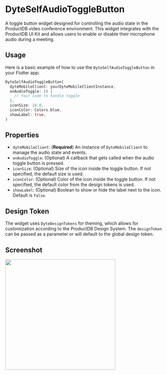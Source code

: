 # DyteSelfAudioToggleButton

A toggle button widget designed for controlling the audio state in the ProductDB video conference environment. This widget integrates with the ProductDB UI Kit and allows users to enable or disable their microphone audio during a meeting.

## Usage

Here is a basic example of how to use the `DyteSelfAudioToggleButton` in your Flutter app:

```dart
DyteSelfAudioToggleButton(
  dyteMobileClient: yourDyteMobileClientInstance,
  onAudioToggle: () {
    // Your code to handle toggle
  },
  iconSize: 24.0,
  iconColor: Colors.blue,
  showLabel: true,
)
```

## Properties

- `dyteMobileClient`: (**Required**) An instance of `DyteMobileClient` to manage the audio state and events.
- `onAudioToggle`: (Optional) A callback that gets called when the audio toggle button is pressed.
- `iconSize`: (Optional) Size of the icon inside the toggle button. If not specified, the default size is used.
- `iconColor`: (Optional) Color of the icon inside the toggle button. If not specified, the default color from the design tokens is used.
- `showLabel`: (Optional) Boolean to show or hide the label next to the icon. Default is `false`.

## Design Token

The widget uses `DyteDesignTokens` for theming, which allows for customization according to the ProductDB Design System. The `designToken` can be passed as a parameter or will default to the global design token.

## Screenshot

<img src="/static/mobile/flutter/flutter-self-audio-toggle.png" width="350px"/>